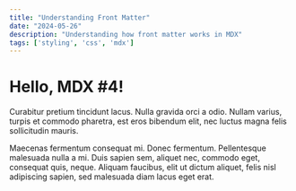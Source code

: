```yaml
---
title: "Understanding Front Matter"
date: "2024-05-26"
description: "Understanding how front matter works in MDX"
tags: ['styling', 'css', 'mdx']
---
```


# Hello, MDX #4!

Curabitur pretium tincidunt lacus. Nulla gravida orci a odio. Nullam varius, turpis et commodo pharetra, est eros bibendum elit, nec luctus magna felis sollicitudin mauris.

Maecenas fermentum consequat mi. Donec fermentum. Pellentesque malesuada nulla a mi. Duis sapien sem, aliquet nec, commodo eget, consequat quis, neque. Aliquam faucibus, elit ut dictum aliquet, felis nisl adipiscing sapien, sed malesuada diam lacus eget erat.

